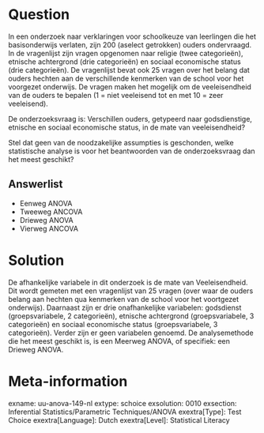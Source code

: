 
Question
========
In een onderzoek naar verklaringen voor schoolkeuze van leerlingen die het basisonderwijs verlaten, zijn 200 (aselect getrokken) ouders ondervraagd. In de vragenlijst zijn vragen opgenomen naar religie (twee categorieën), etnische achtergrond (drie categorieën) en sociaal economische status (drie categorieën). De vragenlijst bevat ook 25 vragen over het belang dat ouders hechten aan de verschillende kenmerken van de school voor het voorgezet onderwijs. De vragen maken het mogelijk om de veeleisendheid van de ouders te bepalen (1 = niet veeleisend tot en met 10 = zeer veeleisend). 

De onderzoeksvraag is: 
Verschillen ouders, getypeerd naar godsdienstige, etnische en sociaal economische status, in de mate van veeleisendheid?

Stel dat geen van de noodzakelijke assumpties is geschonden, welke statistische analyse is voor het beantwoorden van de onderzoeksvraag dan het meest geschikt?

Answerlist
----------
* Eenweg ANOVA
* Tweeweg ANCOVA
* Drieweg ANOVA
* Vierweg ANCOVA


Solution
========
De afhankelijke variabele in dit onderzoek is de mate van Veeleisendheid. Dit wordt gemeten met een vragenlijst van 25 vragen (over waar de ouders belang aan hechten qua kenmerken van de school voor het voortgezet onderwijs). Daarnaast zijn er drie onafhankelijke variabelen: godsdienst (groepsvariabele, 2 categorieën), etnische achtergrond (groepsvariabele, 3 categorieën) en sociaal economische status (groepsvariabele, 3 categorieën). Verder zijn er geen variabelen genoemd.
De analysemethode die het meest geschikt is, is een Meerweg ANOVA, of specifiek: een Drieweg ANOVA.


Meta-information
================
exname: uu-anova-149-nl
extype: schoice
exsolution: 0010
exsection: Inferential Statistics/Parametric Techniques/ANOVA
exextra[Type]: Test Choice
exextra[Language]: Dutch
exextra[Level]: Statistical Literacy